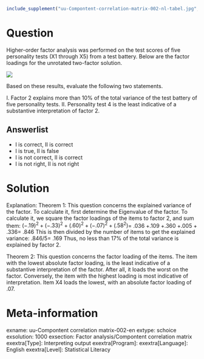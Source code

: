 ```r
include_supplement("uu-Compontent-correlation-matrix-002-nl-tabel.jpg", recursive = TRUE)
```


Question
========
Higher-order factor analysis was performed on the test scores of five personality tests (X1 through X5) from a test battery. Below are the factor loadings for the unrotated two-factor solution. 

![](uu-Compontent-correlation-matrix-002-nl-tabel.jpg)

Based on these results, evaluate the following two statements.

I. Factor 2 explains more than 10% of the total variance of the test battery of five personality tests. II. Personality test 4 is the least indicative of a substantive interpretation of factor 2.

Answerlist
----------
* I is correct, II is correct
* I is true, II is false
* I is not correct, II is correct
* I is not right, II is not right


Solution
========
Explanation: Theorem 1: This question concerns the explained variance of the factor. To calculate it, first determine the Eigenvalue of the factor. To calculate it, we square the factor loadings of the items to factor 2, and sum them:
$(-.19)^2+(-.33)^2+ (.60)^2+(-.07)^2+(.58^2)$= .036 +.109 +.360 +.005 + .336= .846 This is then divided by the number of items to get the explained variance: .846/5= .169 Thus, no less than 17% of the total variance is explained by factor 2.

Theorem 2: This question concerns the factor loading of the items. The item with the lowest absolute factor loading, is the least indicative of a substantive interpretation of the factor. After all, it loads the worst on the factor. Conversely, the item with the highest loading is most indicative of interpretation. Item X4 loads the lowest, with an absolute factor loading of .07.

Meta-information
================
exname: uu-Compontent correlation matrix-002-en
extype: schoice
exsolution: 1000
exsection: Factor analysis/Compontent correlation matrix
exextra[Type]: Interpreting output
exextra[Program]: 
exextra[Language]: English
exextra[Level]: Statistical Literacy
